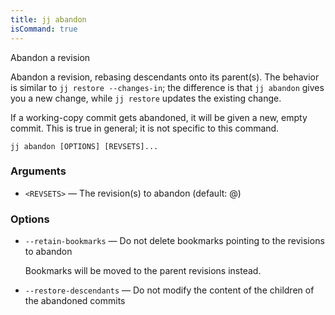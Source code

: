 ```yaml
---
title: jj abandon
isCommand: true
---
```


Abandon a revision

Abandon a revision, rebasing descendants onto its parent(s). The behavior is similar to `jj restore --changes-in`; the difference is that `jj abandon` gives you a new change, while `jj restore` updates the existing change.

If a working-copy commit gets abandoned, it will be given a new, empty commit. This is true in general; it is not specific to this command.

```shell title="Usage"
jj abandon [OPTIONS] [REVSETS]...
```

### Arguments

- `<REVSETS>` — The revision(s) to abandon (default: @)

### Options

- `--retain-bookmarks` — Do not delete bookmarks pointing to the revisions to abandon

  Bookmarks will be moved to the parent revisions instead.
- `--restore-descendants` — Do not modify the content of the children of the abandoned commits

